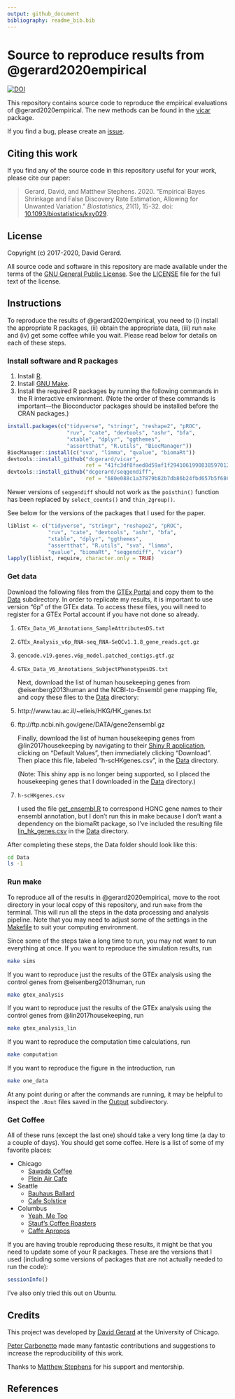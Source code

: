 ```yaml
---
output: github_document
bibliography: readme_bib.bib
---
```


# Source to reproduce results from @gerard2020empirical
[![DOI](https://zenodo.org/badge/71280495.svg)](https://zenodo.org/badge/latestdoi/71280495)

This repository contains source code to reproduce the empirical
evaluations of @gerard2020empirical.
The new methods can be found in the
[vicar](https://github.com/dcgerard/vicar) package.

If you find a bug, please create an
[issue](https://github.com/dcgerard/ruvb_sims/issues).

## Citing this work

If you find any of the source code in this repository useful for your
work, please cite our paper:

> Gerard, David, and Matthew Stephens. 2020. "Empirical Bayes Shrinkage and False Discovery Rate Estimation, Allowing for Unwanted Variation." *Biostatistics*, 21(1), 15-32. doi: [10.1093/biostatistics/kxy029](https://doi.org/10.1093/biostatistics/kxy029).

## License

Copyright (c) 2017-2020, David Gerard.

All source code and software in this repository are made available
under the terms of the [GNU General Public
License](http://www.gnu.org/licenses/gpl.html). See the
[LICENSE](LICENSE) file for the full text of the license.

## Instructions

To reproduce the results of @gerard2020empirical, you need to (i)
install the appropriate R packages, (ii) obtain the appropriate data,
(iii) run `make` and (iv) get some coffee while you wait. Please read
below for details on each of these steps.

### Install software and R packages

1. Install [R](https://cran.r-project.org).
2. Install [GNU Make](https://www.gnu.org/software/make).
3. Install the required R packages by running the following commands
in the R interactive environment. (Note the order of these commands is
important---the Bioconductor packages should be installed before the
CRAN packages.)

```r
install.packages(c("tidyverse", "stringr", "reshape2", "pROC",
                   "ruv", "cate", "devtools", "ashr", "bfa",
                   "xtable", "dplyr", "ggthemes",
                   "assertthat", "R.utils", "BiocManager"))
BiocManager::install(c("sva", "limma", "qvalue", "biomaRt"))
devtools::install_github("dcgerard/vicar", 
                         ref = "41fc3df8faed8d59af1f29410619908385970124")
devtools::install_github("dcgerard/seqgendiff", 
                         ref = "680e088c1a37879b82b7db86b24fbd657b5f6869")
```

Newer versions of `seqgendiff` should not work as the `poisthin()` function has been replaced by `select_counts()` and `thin_2group()`.

See below for the versions of the packages that I used for the paper.

```r
liblist <- c("tidyverse", "stringr", "reshape2", "pROC",
             "ruv", "cate", "devtools", "ashr", "bfa",
             "xtable", "dplyr", "ggthemes",
             "assertthat", "R.utils", "sva", "limma", 
             "qvalue", "biomaRt", "seqgendiff", "vicar")
lapply(liblist, require, character.only = TRUE)
```


### Get data

Download the following files from the
[GTEx Portal](https://www.gtexportal.org) and copy them to the
[Data](data) subdirectory. In order to replicate my results, it is
important to use version "6p" of the GTEx data. To access these files,
you will need to register for a GTEx Portal account if you have not
done so already.

1. `GTEx_Data_V6_Annotations_SampleAttributesDS.txt`
2. `GTEx_Analysis_v6p_RNA-seq_RNA-SeQCv1.1.8_gene_reads.gct.gz`
3. `gencode.v19.genes.v6p_model.patched_contigs.gtf.gz`
4. `GTEx_Data_V6_Annotations_SubjectPhenotypesDS.txt`

    Next, download the list of human housekeeping genes from @eisenberg2013human and the
    NCBI-to-Ensembl gene mapping file, and copy these files to the
    [Data](data) directory:

5. http://www.tau.ac.il/~elieis/HKG/HK_genes.txt
6. ftp://ftp.ncbi.nih.gov/gene/DATA/gene2ensembl.gz

    Finally, download the list of human housekeeping genes from @lin2017housekeeping by
    navigating to their [Shiny R application](http://shiny.maths.usyd.edu.au/scHK/), clicking on 
    "Default Values", then immediately clicking "Download". Then place this file, 
    labeled "h-scHKgenes.csv", in the [Data](Data) directory.
    
    (Note: This shiny app is no longer being supported, so I placed the
    housekeeping genes that I downloaded in the [Data](Data) directory.)

7. `h-scHKgenes.csv`

    I used the file [get_ensembl.R](./R/get_ensembl.R) to correspond HGNC gene 
    names to their ensembl annotation, but I don't run this in make because I don't want
    a dependency on the biomaRt package, so I've included the resulting file
    [lin_hk_genes.csv](./Data/lin_hk_genes.csv) in the [Data](Data) directory.

After completing these steps, the Data folder should look like this:

```bash
cd Data
ls -1
```

### Run make

To reproduce all of the results in @gerard2020empirical, move to
the root directory in your local copy of this repository, and run
`make` from the terminal. This will run all the steps in the data
processing and analysis pipeline. Note that you may need to adjust
some of the settings in the [Makefile](Makefile) to suit your
computing environment.

Since some of the steps take a long time to run, you may not want to
run everything at once. If you want to reproduce the simulation results, run

``` bash
make sims
```

If you want to reproduce just the results of the GTEx analysis using the control genes from @eisenberg2013human, run

``` bash
make gtex_analysis
```

If you want to reproduce just the results of the GTEx analysis using the control genes from @lin2017housekeeping, run

``` bash
make gtex_analysis_lin
```

If you want to reproduce the computation time calculations, run

``` bash
make computation
```

If you want to reproduce the figure in the introduction, run

``` bash
make one_data
```

At any point during or after the commands are running, it may be
helpful to inspect the `.Rout` files saved in the [Output](Output)
subdirectory.

### Get Coffee

All of these runs (except the last one) should take a very long time
(a day to a couple of days). You should get some coffee. Here is a
list of some of my favorite places:

-   Chicago
    -   [Sawada Coffee](https://www.yelp.com/biz/sawada-coffee-chicago)
    -   [Plein Air Cafe](https://www.yelp.com/biz/plein-air-cafe-and-eatery-chicago-2)
-   Seattle
    -   [Bauhaus Ballard](https://www.yelp.com/biz/bauhaus-ballard-seattle)
    -   [Cafe Solstice](https://www.yelp.com/biz/cafe-solstice-seattle)
-   Columbus
    -   [Yeah, Me Too](https://www.yelp.com/biz/yeah-me-too-columbus)
    -   [Stauf's Coffee Roasters](https://www.yelp.com/biz/staufs-coffee-roasters-columbus-2)
    -   [Caffe Apropos](https://www.yelp.com/biz/caff%C3%A9-apropos-columbus-2)

If you are having trouble reproducing these results, it might be that
you need to update some of your R packages. These are the versions
that I used (including some versions of packages that are not actually
needed to run the code):

```r
sessionInfo()
```

I've also only tried this out on Ubuntu.

## Credits

This project was developed by
[David Gerard](https://dcgerard.github.io) at the University of
Chicago.

[Peter Carbonetto](https://pcarbo.github.io/) made many fantastic
contributions and suggestions to increase the reproducibility of this
work.

Thanks to [Matthew Stephens](http://stephenslab.uchicago.edu) for his
support and mentorship.

## References


